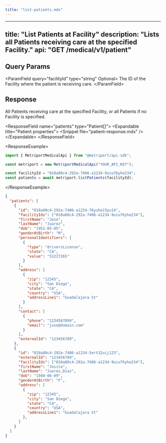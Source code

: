 ```yaml
---
title: "list-patients.mdx"
---
```


---
title: "List Patients at Facility"
description: "Lists all Patients receiving care at the specified Facility."
api: "GET /medical/v1/patient"
---

## Query Params

&lt;ParamField query="facilityId" type="string" Optional&gt;
  The ID of the Facility where the patient is receiving care.
&lt;/ParamField&gt;

## Response

All Patients receiving care at the specified Facility, or all Patients if no
Facility is specified.

&lt;ResponseField name="patients" type="Patient[]"&gt;
  &lt;Expandable title="Patient properties"&gt;
    &lt;Snippet file="patient-response.mdx" /&gt;
  &lt;/Expandable&gt;
&lt;/ResponseField&gt;

&lt;ResponseExample&gt;

```javascript Metriport SDK
import { MetriportMedicalApi } from "@metriport/api-sdk";

const metriport = new MetriportMedicalApi("YOUR_API_KEY");

const facilityId = "018a80c4-292a-7486-a1234-9uiu76yhe234";
const patients = await metriport.listPatients(facilityId);
```

&lt;/ResponseExample&gt;

```json
{
  "patients": [
    {
      "id": "018a80c4-292a-7486-a1234-76yuhe23yu14",
      "facilityIds": ["018a80c4-292a-7486-a1234-9uiu76yhe234"],
      "firstName": "Jose",
      "lastName": "Juarez",
      "dob": "1951-05-05",
      "genderAtBirth": "M",
      "personalIdentifiers": [
        {
          "type": "driversLicense",
          "state": "CA",
          "value": "51227265"
        }
      ],
      "address": [
        {
          "zip": "12345",
          "city": "San Diego",
          "state": "CA",
          "country": "USA",
          "addressLine1": "Guadalajara St"
        }
      ],
      "contact": [
        {
          "phone": "1234567899",
          "email": "jose@domain.com"
        }
      ],
      "externalId": "123456789",
    },
    {
      "id": "018a80c4-292a-7486-a1234-5ert32uij123",
      "externalId": "123456789",
      "facilityIds": ["018a80c4-292a-7486-a1234-9uiu76yhe234"],
      "firstName": "Josita",
      "lastName": "Juarez,Diaz",
      "dob": "1949-06-09",
      "genderAtBirth": "F",
      "address": [
        {
          "zip": "12345",
          "city": "San Diego",
          "state": "CA",
          "country": "USA",
          "addressLine1": "Guadalajara St"
        },
      ]
    }
  ]
}
```
